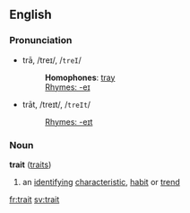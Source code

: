 ==English==
===Pronunciation===
*trā, /treɪ/, /<tt>treI</tt>/
*:'''Homophones''': [[tray]]
*:[[Rhymes:English:-eɪ|Rhymes: -eɪ]]
*trāt, /treɪt/, /<tt>treIt</tt>/
*:[[Rhymes:English:-eɪt|Rhymes: -eɪt]]

===Noun===
'''trait''' ([[traits]])

#an [[identify]]ing [[characteristic]], [[habit]] or [[trend]]

[[fr:trait]]
[[sv:trait]]